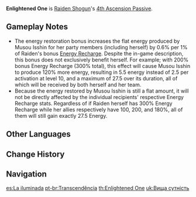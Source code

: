 {{Talent Infobox
|image         = Talent Enlightened One.png
|character     = Raiden Shogun
|type          = 4th Ascension Passive
|info          = Each 1% above 100% Energy Recharge that the Raiden Shogun possesses grants her:
* 0.6% greater [[Energy]] restoration from '''[[Secret Art: Musou Shinsetsu|Musou Isshin]]'''
* 0.4% {{Color|Electro DMG Bonus}}.
|scale_att1    = Energy Recharge
|utility1      = Energy
|utility2      = Electro DMG Bonus
}}
'''Enlightened One''' is [[Raiden Shogun]]'s [[4th Ascension Passive]].

==Gameplay Notes==
* The energy restoration bonus increases the flat energy produced by Musou Isshin for her party members (including herself) by 0.6% per 1% of Raiden's bonus [[Attributes#Energy Recharge|Energy Recharge]]. Despite the in-game description, this bonus does not exclusively benefit herself. For example; with 200% bonus Energy Recharge (300% total), this effect will cause Musou Isshin to produce 120% more energy, resulting in 5.5 energy instead of 2.5 per activation at level 10, and a maximum of 27.5 over its duration, all of which will be received by both herself and her team.
* Because the energy restored by Musou Isshin is still a flat amount, it will not be directly affected by the individual recipients' respective Energy Recharge stats. Regardless of if Raiden herself has 300% Energy Recharge while her allies respectively have 100, 200, and 180%, all of them will still gain exactly 27.5 Energy.

==Other Languages==
{{Other Languages
|en      = Enlightened One
|zhs     = 殊胜之御体
|zhs_rm  = Shūshèng zhī Yùtǐ
|zht     = 殊勝之御體
|zht_rm  = Shūshèng zhī Yùtǐ
|zh_tl   = 
|ja      = 殊勝な御体
|ja_rm   = Shushou-na Gotai{{Assumed}}
|ja_tl   = Admirable Body
|ko      = 비범한 옥체
|ko_rm   = Bibeomhan Okche
|ko_tl   = Extraordinary Royal Body
|es      = La iluminada
|es_tl   = The Enlightened One
|fr      = L'illuminée
|fr_tl   = The Enlightened One
|ru      = Просветлённая
|ru_tl   = 
|th      = Enlightened One
|vi      = Thực Thể Khai Sáng
|vi_tl   = 
|de      = Wahre Erleuchtung
|de_tl   = True Enlighenment
|id      = Enlightened One
|pt      = Transcendência
|pt_tl   = 
}}

==Change History==
{{Change History|2.1}}

==Navigation==
{{Talent Navbox|Raiden Shogun}}

[[es:La iluminada]]
[[pt-br:Transcendência]]
[[th:Enlightened One]]
[[uk:Вища сутність]]